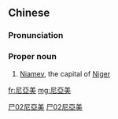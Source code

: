{{also|尼亚美}}
==Chinese==
{{zh-forms|s=尼亚美|gloss=-}}

===Pronunciation===
{{zh-pron
|m=Níyàměi
|c=nei4 aa3 mei5
|cat=pn
}}

===Proper noun===
{{zh-proper noun}}

# [[Niamey]], the capital of [[Niger]]

[[Category:zh:Cities|尸02尼亞美]]
[[Category:zh:Capital cities|尸02尼亞美]]

[[fr:尼亞美]]
[[mg:尼亞美]]